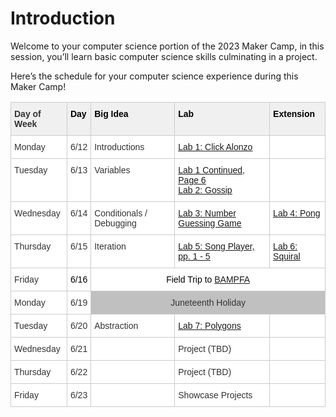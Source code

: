 # Introduction {.unnumbered}

Welcome to your computer science portion of the 2023 Maker Camp, in this session, you'll learn basic computer science skills culminating in a project.

Here's the schedule for your computer science experience during this Maker Camp!

<style type="text/css">
.tg  {border-collapse:collapse;border-color:#ccc;border-spacing:0;width:100%;}
.tg td{background-color:#fff;border-color:#ccc;border-style:solid;border-width:1px;color:#333;
font-family:Arial, sans-serif;font-size:14px;overflow:hidden;padding:10px 5px;word-break:normal;}
.tg th{background-color:#f0f0f0;border-color:#ccc;border-style:solid;border-width:1px;color:#333;
font-family:Arial, sans-serif;font-size:14px;font-weight:normal;overflow:hidden;padding:10px 5px;word-break:normal;}
.tg .tg-7un6{background-color:#ffffff;color:#000000;text-align:center;vertical-align:top}
.tg .tg-1wig{font-weight:bold;text-align:left;vertical-align:top;}
.tg .tg-4erg{border-color:inherit;font-style:italic;font-weight:bold;text-align:left;vertical-align:top}
.tg .tg-6t3r{font-style:italic;font-weight:bold;text-align:left;vertical-align:top}
.tg .tg-0lax{text-align:left;vertical-align:top}
.tg .tg-zb5k{color:#15C;text-align:left;text-decoration:underline;vertical-align:top}
.tg .tg-6qw1{background-color:#c0c0c0;text-align:center;vertical-align:top}
</style>
<table class="tg">
<thead>
<tr>
<th class="tg-1wig">Day of Week</th>
<th class="tg-4erg"><span style="font-style:normal;text-decoration:none;color:#000;background-color:transparent">Day</span></th>
<th class="tg-6t3r"><span style="font-style:normal;text-decoration:none;color:#000;background-color:transparent">Big Idea</span></th>
<th class="tg-6t3r"><span style="font-style:normal;text-decoration:none;color:#000;background-color:transparent">Lab</span></th>
<th class="tg-6t3r"><span style="font-style:normal;text-decoration:none;color:#000;background-color:transparent">Extension</span></th>
</tr>
</thead>
<tbody>
<tr>
<td class="tg-0lax">Monday</td>
<td class="tg-0lax">6/12</td>
<td class="tg-0lax"><span>Introductions</span></td>
<td class="tg-zb5k"><a href="https://camp.echa.ng/lab-1/" target="_blank" rel="noopener noreferrer">Lab 1: Click Alonzo</a></td>
<td class="tg-0lax"></td>
</tr>
<tr>
<td class="tg-0lax">Tuesday</td>
<td class="tg-0lax"><span>6/13</span></td>
<td class="tg-0lax"><span>Variables</span></td>
<td class="tg-zb5k"><a href="https://camp.echa.ng/lab-1/6-keeping-score.html"><span>Lab 1 Continued, Page 6</span></a><span></span><br><a href="https://camp.echa.ng/lab-2/"><span>Lab 2: Gossip </span></a></td>
<td class="tg-0lax"></td>
</tr>
<tr>
<td class="tg-0lax">Wednesday</td>
<td class="tg-0lax">6/14</td>
<td class="tg-0lax"><span>Conditionals / Debugging</span></td>
<td class="tg-zb5k"><a href="https://camp.echa.ng/lab-3/"><span>Lab 3: Number Guessing Game</span></a></td>
<td class="tg-zb5k"><a href="https://camp.echa.ng/lab-4/"><span>Lab 4: Pong</span></a></td>
</tr>
<tr>
<td class="tg-0lax">Thursday</td>
<td class="tg-0lax">6/15</td>
<td class="tg-0lax"><span>Iteration</span></td>
<td class="tg-zb5k"><a href="https://camp.echa.ng/lab-5/"><span>Lab 5: Song Player, pp. 1 - 5</span></a></td>
<td class="tg-zb5k"><a href="https://camp.echa.ng/lab-6"><span>Lab 6: Squiral</span></a></td>
</tr>
<tr>
<td class="tg-0lax">Friday</td>
<td class="tg-7un6"><span style="font-weight:400;font-style:normal;text-decoration:none">6/16</span></td>
<td class="tg-7un6" colspan="3">Field Trip to <a href="https://bampfa.org/">BAMPFA</a></td>
</tr>
<tr>
<td class="tg-0lax">Monday</td>
<td class="tg-0lax">6/19</td>
<td class="tg-6qw1" colspan="3">Juneteenth Holiday</td>
</tr>
<tr>
<td class="tg-0lax">Tuesday</td>
<td class="tg-0lax">6/20</td>
<td class="tg-0lax"><span>Abstraction</span></td>
<td class="tg-zb5k"><a href="https://camp.echa.ng/lab-7/"><span>Lab 7: Polygons</span></a></td>
<td class="tg-0lax"></td>
</tr>
<tr>
<td class="tg-0lax">Wednesday</td>
<td class="tg-0lax">6/21</td>
<td class="tg-0lax"></td>
<td class="tg-0lax"><span>Project (TBD)</span></td>
<td class="tg-0lax"></td>
</tr>
<tr>
<td class="tg-0lax">Thursday</td>
<td class="tg-0lax">6/22</td>
<td class="tg-0lax"></td>
<td class="tg-0lax"><span>Project (TBD)</span></td>
<td class="tg-0lax"></td>
</tr>
<tr>
<td class="tg-0lax">Friday</td>
<td class="tg-0lax">6/23</td>
<td class="tg-0lax"></td>
<td class="tg-0lax"><span>Showcase Projects</span></td>
<td class="tg-0lax"></td>
</tr>
</tbody>
</table>

